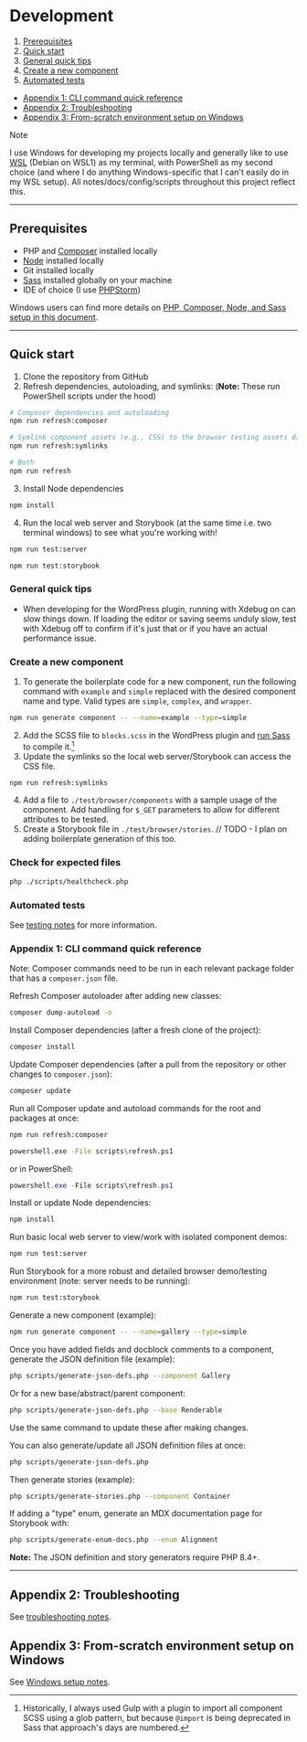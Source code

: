 
<Meta title="Documentation/Development"/>

# Development

1. [Prerequisites](#prerequisites)
2. [Quick start](#quick-start)
3. [General quick tips](#general-quick-tips)
4. [Create a new component](#create-a-new-component)
5. [Automated tests](#automated-tests)

- [Appendix 1: CLI command quick reference](#appendix-1-cli-command-quick-reference)
- [Appendix 2: Troubleshooting](./notes/troubleshooting.md)
- [Appendix 3: From-scratch environment setup on Windows](./notes/windows.md)

> [!NOTE]
> I use Windows for developing my projects locally and generally like to
> use [WSL](https://learn.microsoft.com/en-us/windows/wsl/) (Debian on WSL1) as my terminal, with PowerShell as my
> second
> choice (and where I do anything Windows-specific that I can't easily do in my WSL setup). All
> notes/docs/config/scripts
> throughout this project reflect this.

---
## Prerequisites

- PHP and [Composer](https://getcomposer.org) installed locally
- [Node](https://nodejs.org) installed locally
- Git installed locally
- [Sass](https://sass-lang.com) installed globally on your machine
- IDE of choice (I use [PHPStorm](https://www.jetbrains.com/phpstorm/))

Windows users can find more details
on [PHP, Composer, Node, and Sass setup in this document](./notes/windows.md).

---
## Quick start

1. Clone the repository from GitHub
2. Refresh dependencies, autoloading, and symlinks: (**Note:** These run PowerShell scripts under the hood)

```bash
# Composer dependencies and autoloading
npm run refresh:composer
```
```bash
# Symlink component assets (e.g., CSS) to the browser testing assets directory
npm run refresh:symlinks
```
```bash
# Both
npm run refresh
```
3. Install Node dependencies
```bash
npm install
```
4. Run the local web server and Storybook (at the same time i.e. two terminal windows) to see what you're working with!
```bash
npm run test:server
```
```bash
npm run test:storybook
```

### General quick tips

- When developing for the WordPress plugin, running with Xdebug on can slow things down. If loading the editor or saving
seems unduly slow, test with Xdebug off to confirm if it's just that or if you have an actual performance issue.

### Create a new component

1. To generate the boilerplate code for a new component, run the following command with `example` and `simple` replaced
with the desired component name and type. Valid types are `simple`, `complex`, and `wrapper`.

```bash
npm run generate component -- --name=example --type=simple
```

2. Add the SCSS file to `blocks.scss` in the WordPress plugin and [run Sass](./notes/sass.md) to compile it.[^1]
3. Update the symlinks so the local web server/Storybook can access the CSS file.
```bash
npm run refresh:symlinks
```
4. Add a file to `./test/browser/components` with a sample usage of the component. Add handling for `$_GET` parameters
to allow for different attributes to be tested.
5. Create a Storybook file in `./test/browser/stories`. // TODO - I plan on adding boilerplate generation of this too.

### Check for expected files

```bash
php ./scripts/healthcheck.php
```

[^1]: Historically, I
always used Gulp with a plugin to import all component SCSS using a glob pattern, but because `@import` is being
deprecated in Sass that approach's days are numbered.

### Automated tests

See [testing notes](./notes/testing.md) for more information.

### Appendix 1: CLI command quick reference

Note: Composer commands need to be run in each relevant package folder that has a `composer.json` file.

Refresh Composer autoloader after adding new classes:

```bash
composer dump-autoload -o
```

Install Composer dependencies (after a fresh clone of the project):

```bash
composer install
```

Update Composer dependencies (after a pull from the repository or other changes to `composer.json`):

```bash
composer update
```

Run all Composer update and autoload commands for the root and packages at once:

```bash
npm run refresh:composer
```

```bash
powershell.exe -File scripts\refresh.ps1
```

or in PowerShell:

```PowerShell
powershell.exe -File scripts\refresh.ps1
```

Install or update Node dependencies:

```bash
npm install
```

Run basic local web server to view/work with isolated component demos:

```bash
npm run test:server
```

Run Storybook for a more robust and detailed browser demo/testing environment (note: server needs to be running):

```bash
npm run test:storybook
```

Generate a new component (example):

```bash
npm run generate component -- --name=gallery --type=simple
```

Once you have added fields and docblock comments to a component, generate the JSON definition file (example):

```bash
php scripts/generate-json-defs.php --component Gallery
```

Or for a new base/abstract/parent component:

```bash
php scripts/generate-json-defs.php --base Renderable
```

Use the same command to update these after making changes.

You can also generate/update all JSON definition files at once:

```bash
php scripts/generate-json-defs.php
```

Then generate stories (example):

```bash
php scripts/generate-stories.php --component Container
```

If adding a "type" enum, generate an MDX documentation page for Storybook with:

```bash
php scripts/generate-enum-docs.php --enum Alignment
```

**Note:** The JSON definition and story generators require PHP 8.4+.

---
## Appendix 2: Troubleshooting

See [troubleshooting notes](./notes/troubleshooting.md).

## Appendix 3: From-scratch environment setup on Windows

See [Windows setup notes](./notes/windows.md).

